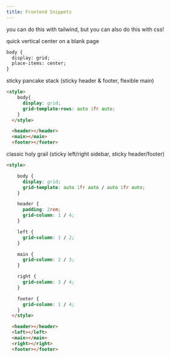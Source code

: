 ```yaml
---
title: Frontend Snippets
---
```



you can do this with tailwind, but you can also do this with css!



quick vertical center on a blank page

```html
body {
  display: grid;
  place-items: center;
}
```





sticky pancake stack (sticky header & footer, flexible main)

```html
<style>
    body{
      display: grid;
      grid-template-rows: auto 1fr auto;
    }
  </style>

  <header></header>
  <main></main>
  <footer></footer>
```



classic holy grail (sticky left/right sidebar, sticky header/footer)

```html
<style>

    body {
      display: grid;
      grid-template: auto 1fr auto / auto 1fr auto;
    }

    header {
      padding: 2rem;
      grid-column: 1 / 4;
    }

    left {
      grid-column: 1 / 2;
    }

    main {
      grid-column: 2 / 3;
    }

    right {
      grid-column: 3 / 4;
    }

    footer {
      grid-column: 1 / 4;
    }
  </style>

  <header></header>
  <left></left>
  <main></main>
  <right></right>
  <footer></footer>
```
